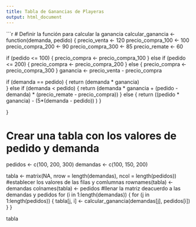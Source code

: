 ```yaml
---
title: Tabla de Ganancias de Playeras
output: html_document
---
```


```r
# Definir la función para calcular la ganancia
calcular_ganancia <- function(demanda, pedido) {
  precio_venta <- 120
  precio_compra_100 <- 100
  precio_compra_200 <- 90
  precio_compra_300 <- 85
  precio_remate <- 60

  if (pedido <= 100) {
    precio_compra <- precio_compra_100
  } else if (pedido <= 200) {
    precio_compra <- precio_compra_200
  } else {
    precio_compra <- precio_compra_300
  }
  ganancia <- precio_venta - precio_compra
  
   if (demanda == pedido) {
      return (demanda * ganancia)      
  } else if (demanda < pedido) {
      return (demanda * ganancia + (pedido -demanda) * (precio_remate - precio_compra))
  } else {
    return  ((pedido * ganancia) - (5*(demanda - pedido)) )
  }

}

# Crear una tabla con los valores de pedido y demanda
pedidos <- c(100, 200, 300)
demandas <- c(100, 150, 200)

tabla <- matrix(NA, nrow = length(demandas), ncol = length(pedidos))
#establecer los valores de las filas y comlumnas
rownames(tabla) <- demandas
colnames(tabla) <- pedidos
#llenar la matriz deacuerdo a las demandas y pedidos
for (i in 1:length(demandas)) {
  for (j in 1:length(pedidos)) {
    tabla[j, i] <- calcular_ganancia(demandas[j], pedidos[i])
  }
}

tabla

